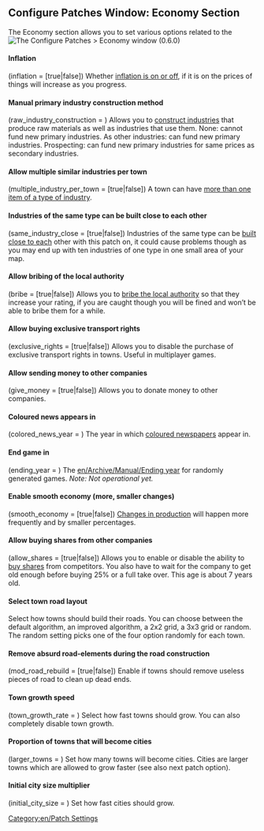 {{en/Archive/Manual/Settings/Patch Config}}

==Configure Patches Window: Economy Section==
The Economy section allows you to set various options related to the
[[File:en/Archive/Manual/Settings/0.6.0 configurepatches economy.png|frame|center|The Configure Patches > Economy window (0.6.0)]]

====Inflation====
(inflation = [true|false])
Whether [[en/Archive/Manual/Settings/Disable inflation|inflation is on or off]], if it is on the prices of things will increase as you progress.

==== Manual primary industry construction method ====
(raw_industry_construction = <num_val>)
Allows you to [[en/Archive/Manual/Settings/Build raw material industries|construct industries]] that produce raw materials as well as industries that use them. None: cannot fund new primary industries. As other industries: can fund new primary industries. Prospecting: can fund new primary industries for same prices as secondary industries.

====Allow multiple similar industries per town====
(multiple_industry_per_town = [true|false])
A town can have [[en/Archive/Manual/Settings/Multiple industries per town|more than one item of a type of industry]].

====Industries of the same type can be built close to each other====
(same_industry_close = [true|false])
Industries of the same type can be [[en/Archive/Manual/Settings/Same industries close|built close to each]] other with this patch on, it could cause problems though as you may end up with ten industries of one type in one small area of your map.

====Allow bribing of the local authority====
(bribe = [true|false])
Allows you to [[en/Archive/Manual/Settings/Bribe authority|bribe the local authority]] so that they increase your rating, if you are caught though you will be fined and won’t be able to bribe them for a while.

====Allow buying exclusive transport rights====
(exclusive_rights = [true|false]) Allows you to disable the purchase of exclusive transport rights in towns. Useful in multiplayer games.

==== Allow sending money to other companies ====
(give_money = [true|false])
Allows you to donate money to other companies. 

====Coloured news appears in <year>====
(colored_news_year = <num_val>)
The year in which [[en/Archive/Manual/Settings/Coloured newspaper|coloured newspapers]] appear in.

====End game in <year> ====
(ending_year = <num_val>)
The [[en/Archive/Manual/Ending year]] for randomly generated games.  ''Note: Not operational yet.''

====Enable smooth economy (more, smaller changes)====
(smooth_economy = [true|false])
[[en/Archive/Manual/Settings/Smooth economy|Changes in production]] will happen more frequently and by smaller percentages.

====Allow buying shares from other companies====
(allow_shares = [true|false])
Allows you to enable or disable the ability to [[en/Manual/Economy|buy shares]] from competitors. You also have to wait for the company to get old enough before buying 25% or a full take over. This age is about 7 years old.

==== Select town road layout ====
Select how towns should build their roads. You can choose between the default algorithm, an improved algorithm, a 2x2 grid, a 3x3 grid or random. The random setting picks one of the four option randomly for each town.

==== Remove absurd road-elements during the road construction ====
(mod_road_rebuild = [true|false])
Enable if towns should remove useless pieces of road to clean up dead ends.

==== Town growth speed ====
(town_growth_rate = <num_val>)
Select how fast towns should grow. You can also completely disable town growth.

==== Proportion of towns that will become cities ====
(larger_towns = <num_val>)
Set how many towns will become cities. Cities are larger towns which are allowed to grow faster (see also next patch option).

==== Initial city size multiplier ====
(initial_city_size = <num_val>)
Set how fast cities should grow.


[[Category:en/Patch Settings]]